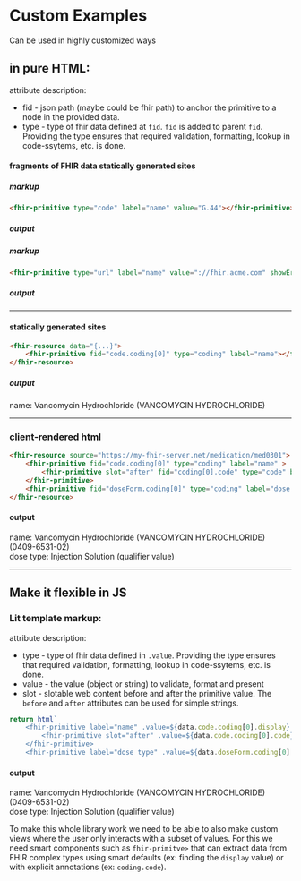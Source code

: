 
<Meta title="Documentation/3. Customized Markup"/>

Custom Examples
===============

Can be used in highly customized ways


## in pure HTML:
attribute description:
* fid - json path (maybe could be fhir path) to anchor the primitive to a node in the provided data.
* type - type of fhir data defined at `fid`. `fid` is added to parent `fid`. Providing the type ensures that required
validation, formatting, lookup in code-ssytems, etc. is done.

#### fragments of FHIR data statically generated sites
##### markup
```html
<fhir-primitive type="code" label="name" value="G.44"></fhir-primitive>
```
##### output
<div style={{border:"solid lightgray 0.1rem", borderRadius:"0.2rem", padding:"0.5rem"}}>
    <fhir-primitive type="code" label="name" value="G.44"></fhir-primitive>
</div>

##### markup
```html
<fhir-primitive type="url" label="name" value="://fhir.acme.com" showError></fhir-primitive>
```
##### output
<div style={{border:"solid lightgray 0.1rem", borderRadius:"0.2rem", padding:"0.5rem"}}>
    <fhir-primitive type="url" label="name" value="://fhir.acme.com" showError></fhir-primitive>
</div>

----

#### statically generated sites
```html
<fhir-resource data="{...}">
    <fhir-primitive fid="code.coding[0]" type="coding" label="name"></fhir-primitive>
</fhir-resource>
```
##### output
<div style={{border:"solid lightgray 0.1rem", borderRadius:"0.2rem", padding:"0.5rem"}}>
    <div><span>name: </span><span>Vancomycin Hydrochloride (VANCOMYCIN HYDROCHLORIDE)</span></div>
</div>

----

### client-rendered html
```html
<fhir-resource source="https://my-fhir-server.net/medication/med0301">
    <fhir-primitive fid="code.coding[0]" type="coding" label="name" >
        <fhir-primitive slot="after" fid="coding[0].code" type="code" before="(" after=")">
    </fhir-primitive>
    <fhir-primitive fid="doseForm.coding[0]" type="coding" label="dose type"></fhir-primitive>
</fhir-resource>
```

#### output
<div style={{border:"solid lightgray 0.1rem", borderRadius:"0.2rem", padding:"0.5rem"}}>
    <div>
        <span>name: </span>
        <span>Vancomycin Hydrochloride (VANCOMYCIN HYDROCHLORIDE)</span>
        <span>(0409-6531-02)</span>
    </div>
    <div><span>dose type: </span><span>Injection Solution (qualifier value)</span></div>
</div>

----

## Make it flexible in JS

### Lit template markup:
attribute description:
* type - type of fhir data defined in `.value`. Providing the type ensures that required validation, formatting,
lookup in code-ssytems, etc. is done.
* value - the value (object or string) to validate, format and present
* slot - slotable web content before and after the primitive value. The `before` and `after` attributes can be used for
simple strings.

```js
return html`
    <fhir-primitive label="name" .value=${data.code.coding[0].display} >
        <fhir-primitive slot="after" .value=${data.code.coding[0].code} type="code" before="(" after=")">
    </fhir-primitive>
    <fhir-primitive label="dose type" .value=${data.doseForm.coding[0].display}></fhir-primitive>`
```

#### output
<div style={{border:"solid lightgray 0.1rem", borderRadius:"0.2rem", padding:"0.5rem"}}>
    <div>
        <span>name: </span>
        <span>Vancomycin Hydrochloride (VANCOMYCIN HYDROCHLORIDE)</span>
        <span>(0409-6531-02)</span>
    </div>
    <div><span>dose type: </span><span>Injection Solution (qualifier value)</span></div>
</div>

To make this whole library work we need to be able to also make custom views where the user only interacts with a
subset of values. For this we need smart components such as <code>fhir-primitve></code> that can extract data from
FHIR complex types using smart defaults (ex: finding the <code>display</code> value) or with explicit annotations
(ex: <code>coding.code</code>).
